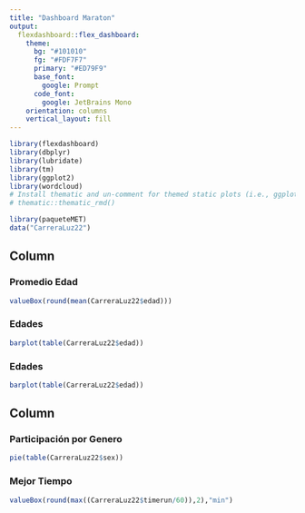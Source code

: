 ---
title: "Dashboard Maraton"
output: 
  flexdashboard::flex_dashboard:
    theme:
      bg: "#101010"
      fg: "#FDF7F7" 
      primary: "#ED79F9"
      base_font:
        google: Prompt
      code_font:
        google: JetBrains Mono
    orientation: columns
    vertical_layout: fill
---

```{r setup, include=FALSE}
library(flexdashboard)
library(dbplyr)
library(lubridate)
library(tm)
library(ggplot2)
library(wordcloud)
# Install thematic and un-comment for themed static plots (i.e., ggplot2)
# thematic::thematic_rmd()
```
```{r}
library(paqueteMET)
data("CarreraLuz22")
```

Column {data-width=650 .tabset}
-----------------------------------------------------------------------

### Promedio Edad

```{r}
valueBox(round(mean(CarreraLuz22$edad)))
```

### Edades

```{r}
barplot(table(CarreraLuz22$edad))
```

### Edades

```{r}
barplot(table(CarreraLuz22$edad))
```

Column {data-width=350}
-----------------------------------------------------------------------

### Participación por Genero 

```{r}
pie(table(CarreraLuz22$sex))
```

###  Mejor Tiempo 

```{r}
valueBox(round(max((CarreraLuz22$timerun/60)),2),"min")

```

